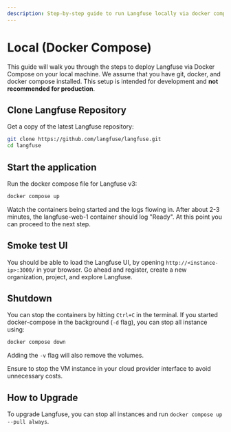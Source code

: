 ```yaml
---
description: Step-by-step guide to run Langfuse locally via docker compose.
---
```


# Local (Docker Compose)

This guide will walk you through the steps to deploy Langfuse via Docker Compose on your local machine.
We assume that you have git, docker, and docker compose installed.
This setup is intended for development and **not recommended for production**.

## Clone Langfuse Repository

Get a copy of the latest Langfuse repository:

```bash
git clone https://github.com/langfuse/langfuse.git
cd langfuse
```

## Start the application

Run the docker compose file for Langfuse v3:

```bash
docker compose up
```

Watch the containers being started and the logs flowing in.
After about 2-3 minutes, the langfuse-web-1 container should log "Ready".
At this point you can proceed to the next step.

## Smoke test UI

You should be able to load the Langfuse UI, by opening `http://<instance-ip>:3000/` in your browser.
Go ahead and register, create a new organization, project, and explore Langfuse.

## Shutdown

You can stop the containers by hitting `Ctrl+C` in the terminal.
If you started docker-compose in the background (`-d` flag), you can stop all instance using:

```bash
docker compose down
```

Adding the `-v` flag will also remove the volumes.

Ensure to stop the VM instance in your cloud provider interface to avoid unnecessary costs.

## How to Upgrade

To upgrade Langfuse, you can stop all instances and run `docker compose up --pull always`.
